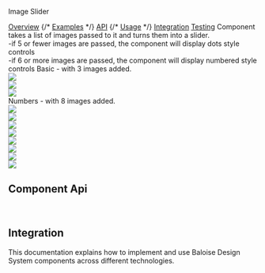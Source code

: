 
<bal-doc-banner id="story--components-image-slider--basic">Image Slider</bal-doc-banner>

<bal-doc-tabs>
  <a href="#story--components-accordion--basic">Overview</a>
  {/* <a href="#examples">Examples</a> */}
  <a href="#component-api">API</a>
  {/* <a href="#usage">Usage</a> */}
  <a href="#integration">Integration</a>
  <a href="#testing">Testing</a>
</bal-doc-tabs>

<bal-doc-lead>
  Component takes a list of images passed to it and turns them into a slider.
  <br />
  -if 5 or fewer images are passed, the component will display dots style controls
  <br />
  -if 6 or more images are passed, the component will display numbered style controls
</bal-doc-lead>

<Canvas withSource="open">
  <Story id="components-image-slider--basic" />
</Canvas>

<bal-doc-app>
  <bal-heading level="h4" space="bottom">
    Basic - with 3 images added.
  </bal-heading>
  <bal-image-slider>
    <div slot="images">
      <div class="bal-image-slider__item">
        <img src="https://i.picsum.photos/id/703/1280/720.jpg?hmac=sICuW9WVQ1Ul6j4mTHDPbj43bHqe062gU35Blq2V-MI" />
      </div>
      <div class="bal-image-slider__item">
        <img src="https://i.picsum.photos/id/295/1280/720.jpg?hmac=qld217fiBmNfVt-eV0ffFBz9FRbZlVicvA7wqjNwx2I" />
      </div>
      <div class="bal-image-slider__item">
        <img src="https://i.picsum.photos/id/480/1280/720.jpg?hmac=AaBd7JFxQz7hmKf-OpMx8cC1NiqPC-ZbA6Wk4GGQLzw" />
      </div>
    </div>
  </bal-image-slider>
</bal-doc-app>

<bal-doc-app>
  <bal-heading level="h4" space="bottom">
    Numbers - with 8 images added.
  </bal-heading>
  <bal-image-slider>
    <div slot="images">
      <div class="bal-image-slider__item">
        <img src="https://i.picsum.photos/id/703/1280/720.jpg?hmac=sICuW9WVQ1Ul6j4mTHDPbj43bHqe062gU35Blq2V-MI" />
      </div>
      <div class="bal-image-slider__item">
        <img src="https://i.picsum.photos/id/295/1280/720.jpg?hmac=qld217fiBmNfVt-eV0ffFBz9FRbZlVicvA7wqjNwx2I" />
      </div>
      <div class="bal-image-slider__item">
        <img src="https://i.picsum.photos/id/480/1280/720.jpg?hmac=AaBd7JFxQz7hmKf-OpMx8cC1NiqPC-ZbA6Wk4GGQLzw" />
      </div>
      <div class="bal-image-slider__item">
        <img src="https://i.picsum.photos/id/655/1280/720.jpg?hmac=hXgGrMmXgMWk4vzfN_ytAgDqAvgZ6kMi-izJ785jRNM" />
      </div>
      <div class="bal-image-slider__item">
        <img src="https://i.picsum.photos/id/1066/1280/720.jpg?hmac=ccSBWaWM3h_3guS9T5hxEUd8Ni9rIcY9EUZ6FqOfO94" />
      </div>
      <div class="bal-image-slider__item">
        <img src="https://i.picsum.photos/id/883/1280/720.jpg?hmac=IcmbdOKDeeNZnShxhaXaPe29llC1cM6swwXc8I83MB8" />
      </div>
      <div class="bal-image-slider__item">
        <img src="https://i.picsum.photos/id/545/1280/720.jpg?hmac=BDz2Mrx1JyKMp9Atqvy1MtMFxmYO-xXmYmiku5XMDVs" />
      </div>
      <div class="bal-image-slider__item">
        <img src="https://i.picsum.photos/id/115/1280/720.jpg?hmac=GOG9AmYyg9CR0FiDq-hEVsqLBO9rLH93kliNgEcHaG8" />
      </div>
    </div>
  </bal-image-slider>
</bal-doc-app>

## Component Api

<Description markdown={readme} />

<br />

## Integration

This documentation explains how to implement and use Baloise Design System components across different technologies.

<bal-doc-link-list>
  <a href="?path=/docs/getting-started-html5-overview--page">
    <bal-doc-link-list-item template="html5"></bal-doc-link-list-item>
  </a>
  <a href="?path=/docs/getting-started-vue-overview--page">
    <bal-doc-link-list-item template="vue"></bal-doc-link-list-item>
  </a>
  <a href="?path=/docs/getting-started-angular-overview--page">
    <bal-doc-link-list-item template="angular"></bal-doc-link-list-item>
  </a>
  <a href="?path=/docs/getting-started-react-overview--page">
    <bal-doc-link-list-item template="react"></bal-doc-link-list-item>
  </a>
</bal-doc-link-list>


<Description markdown={testing} />

<bal-doc-github link="/components/bal-image-slider/stories/bal-image-slider.docs.mdx"></bal-doc-github>
